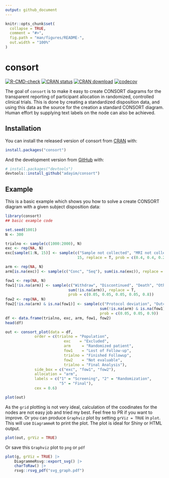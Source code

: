 ```yaml
---
output: github_document
---
```


<!-- README.md is generated from README.Rmd. Please edit that file -->

```r
knitr::opts_chunk$set(
  collapse = TRUE,
  comment = "#>",
  fig.path = "man/figures/README-",
  out.width = "100%"
)
```

# consort

<!-- badges: start -->
[![R-CMD-check](https://github.com/adayim/consort/workflows/R-CMD-check/badge.svg)](https://github.com/adayim/consort/actions)
[![CRAN status](https://www.r-pkg.org/badges/version/consort)](https://CRAN.R-project.org/package=consort)
[![CRAN download](https://cranlogs.r-pkg.org/badges/grand-total/consort)](https://cran.r-project.org/package=consort)
[![codecov](https://codecov.io/gh/adayim/consort/branch/main/graph/badge.svg?token=mzvaYDMPNc)](https://app.codecov.io/gh/adayim/consort)
<!-- badges: end -->

The goal of `consort` is to make it easy to create CONSORT diagrams for the transparent reporting of participant allocation in randomized, controlled clinical trials. This is done by creating a standardized disposition data, and using this data as the source for the creation a standard CONSORT diagram. Human effort by supplying text labels on the node can also be achieved.

## Installation

You can install the released version of consort from [CRAN](https://CRAN.R-project.org) with:

``` r
install.packages("consort")
```

And the development version from [GitHub](https://github.com/) with:

``` r
# install.packages("devtools")
devtools::install_github("adayim/consort")
```
## Example

This is a basic example which shows you how to solve a create CONSORT diagram with a given subject disposition data:

```r
library(consort)
## basic example code
```

```r
set.seed(1001)
N <- 300

trialno <- sample(c(1000:2000), N)
exc <- rep(NA, N)
exc[sample(1:N, 15)] <- sample(c("Sample not collected", "MRI not collected", "Other"),
                                15, replace = T, prob = c(0.4, 0.4, 0.2))

arm <- rep(NA, N)
arm[is.na(exc)] <- sample(c("Conc", "Seq"), sum(is.na(exc)), replace = T)

fow1 <- rep(NA, N)
fow1[!is.na(arm)] <- sample(c("Withdraw", "Discontinued", "Death", "Other", NA),
                            sum(!is.na(arm)), replace = T, 
                            prob = c(0.05, 0.05, 0.05, 0.05, 0.8))
fow2 <- rep(NA, N)
fow2[!is.na(arm) & is.na(fow1)] <- sample(c("Protocol deviation", "Outcome missing", NA),
                                          sum(!is.na(arm) & is.na(fow1)), replace = T, 
                                          prob = c(0.05, 0.05, 0.9))
df <- data.frame(trialno, exc, arm, fow1, fow2)
head(df)
```


```r
out <- consort_plot(data = df,
             order = c(trialno = "Population",
                          exc    = "Excluded",
                          arm     = "Randomized patient",
                          fow1    = "Lost of Follow-up",
                          trialno = "Finished Followup",
                          fow2    = "Not evaluable",
                          trialno = "Final Analysis"),
             side_box = c("exc", "fow1", "fow2"),
             allocation = "arm",
             labels = c("1" = "Screening", "2" = "Randomization",
                        "5" = "Final"),
             cex = 0.6)

plot(out)
```

As the `grid` plotting is not very ideal, calculation of the coodinates for the nodes are not easy job and tried my best. Feel free to PR if you want to improve. Or you can produce `Graphviz` plot by setting `grViz = TRUE` in `plot`. This will use `DiagrammeR` to print the plot. The plot is ideal for Shiny or HTML output. 

```r
plot(out, grViz = TRUE)
```

Or save this `Graphviz` plot to `png` or `pdf`
```r
plot(g, grViz = TRUE) |> 
    DiagrammeRsvg::export_svg() |> 
    charToRaw() |> 
    rsvg::rsvg_pdf("svg_graph.pdf")
```
